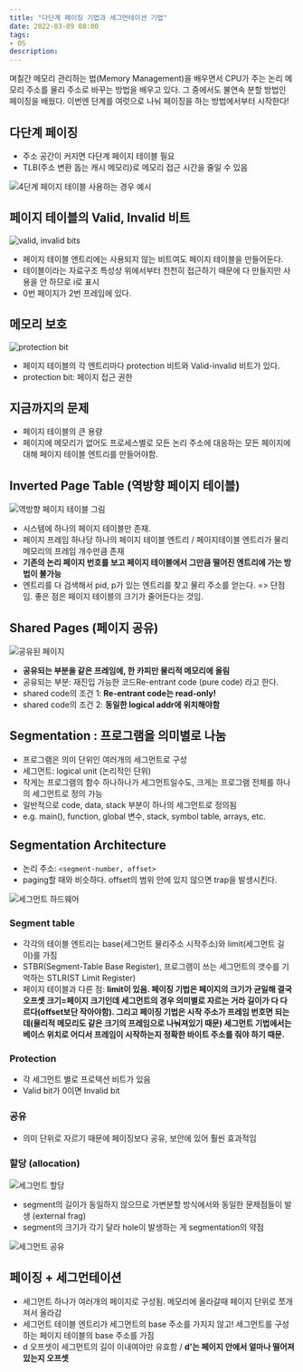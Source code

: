 ```yaml
---
title: "다단계 페이징 기법과 세그먼테이션 기법"
date: 2022-03-09 08:00
tags:
- OS
description: 
---
```


며칠간 메모리 관리하는 법(Memory Management)을 배우면서 CPU가 주는 논리 메모리 주소를 물리 주소로 바꾸는 방법을 배우고 있다. 그 중에서도 불연속 분할 방법인 페이징을 배웠다. 이번엔 단계를 여럿으로 나눠 페이징을 하는 방법에서부터 시작한다!

## 다단계 페이징

- 주소 공간이 커지면 다단계 페이지 테이블 필요
- TLB(주소 변환 돕는 캐시 메모리)로 메모리 접근 시간을 줄일 수 있음

![4단계 페이지 테이블 사용하는 경우 예시](/images/os/mm1.png)

## 페이지 테이블의 Valid, Invalid 비트

![valid, invalid bits](/images/os/mm2.png)

- 페이지 테이블 엔트리에는 사용되지 않는 비트여도 페이지 테이블을 만들어둔다.
- 테이블이라는 자료구조 특성상 위에서부터 천천히 접근하기 때문에 다 만들지만 사용을 안 하므로 i로 표시
- 0번 페이지가 2번 프레임에 있다.

## 메모리 보호

![protection bit](/images/os/mm3.png)

- 페이지 테이블의 각 엔트리마다 protection 비트와 Valid-invalid 비트가 있다.
- protection bit: 페이지 접근 권한

## 지금까지의 문제

- 페이지 테이블의 큰 용량
- 페이지에 메모리가 없어도 프로세스별로 모든 논리 주소에 대응하는 모든 페이지에 대해 페이지 테이블 엔트리를 만들어야함.

## Inverted Page Table (역방향 페이지 테이블)

![역방향 페이지 테이블 그림](/images/os/mm4.png)

- 시스템에 하나의 페이지 테이블만 존재.
- 페이지 프레임 하나당 하나의 페이지 테이블 엔트리 / 페이지테이블 엔트리가 물리메모리의 프레임 개수만큼 존재
- **기존의 논리 페이지 번호를 보고 페이지 테이블에서 그만큼 떨어진 엔트리에 가는 방법이 불가능**
- 엔트리를 다 검색해서 pid, p가 있는 엔트리를 찾고 물리 주소를 얻는다. => 단점임. 좋은 점은 페이지 테이블의 크기가 줄어든다는 것임.

## Shared Pages (페이지 공유)

![공유된 페이지](/images/os/mm5.png)

- **공유되는 부분을 같은 프레임에, 한 카피만 물리적 메모리에 올림**
- 공유되는 부분: 재진입 가능한 코드Re-entrant code (pure code) 라고 한다.
- shared code의 조건 1: **Re-entrant code는 read-only!**
- shared code의 조건 2: **동일한 logical addr에 위치해야함**

## Segmentation : 프로그램을 의미별로 나눔

- 프로그램은 의미 단위인 여러개의 세그먼트로 구성
- 세그먼트: logical unit (논리적인 단위)
- 작게는 프로그램의 함수 하나하나가 세그먼트일수도, 크게는 프로그램 전체를 하나의 세그먼트로 정의 가능
- 일반적으로 code, data, stack 부분이 하나의 세그먼트로 정의됨
- e.g. main(), function, global 변수, stack, symbol table, arrays, etc.

## Segmentation Architecture

- 논리 주소: ```<segment-number, offset>```
- paging할 때와 비슷하다. offset의 범위 안에 있지 않으면 trap을 발생시킨다.

![세그먼트 하드웨어](/images/os/mm6.png)

### Segment table

- 각각의 테이블 엔트리는 base(세그먼트 물리주소 시작주소)와 limit(세그먼트 길이)를 가짐
- STBR(Segment-Table Base Register), 프로그램이 쓰는 세그먼트의 갯수를 기억하는 STLR(ST Limit Register)
- 페이지 테이블과 다른 점: **limit이 있음. 페이징 기법은 페이지의 크기가 균일해 결국 오프셋 크기=페이지 크기인데 세그먼트의 경우 의미별로 자르는 거라 길이가 다 다르다(offset보단 작아야함). 그리고 페이징 기법은 시작 주소가 프레임 번호면 되는데(물리적 메모리도 같은 크기의 프레임으로 나눠져있기 때문) 세그먼트 기법에서는 베이스 위치로 어디서 프레임이 시작하는지 정확한 바이트 주소를 줘야 하기 때문.**

### Protection

- 각 세그먼트 별로 프로텍션 비트가 있음
- Valid bit가 0이면 Invalid bit

### 공유

- 의미 단위로 자르기 때문에 페이징보다 공유, 보안에 있어 훨씬 효과적임

### 할당 (allocation)

![세그먼트 할당](/images/os/mm7.png)

- segment의 길이가 동일하지 않으므로 가변분할 방식에서와 동일한 문제점들이 발생 (external frag)
- segment의 크기가 각기 달라 hole이 발생하는 게 segmentation의 약점

![세그먼트 공유](/images/os/mm8.png)

## 페이징 + 세그먼테이션

- 세그먼트 하나가 여러개의 페이지로 구성됨. 메모리에 올라갈때 페이지 단위로 쪼개져서 올라감
- 세그먼트 테이블 엔트리가 세그먼트의 base 주소를 가지지 않고! 세그먼트를 구성하는 페이지 테이블의 base 주소를 가짐
- d 오프셋이 세그먼트의 길이 이내여야만 유효함 / **d'는 페이지 안에서 얼마나 떨어져있는지 오프셋**

